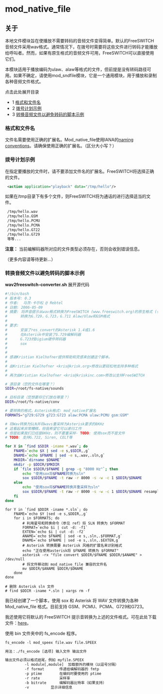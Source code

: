 # mod_native_file 

 

## 关于

本地文件模块旨在使播放不需要转码的音频文件变得简单。默认的FreeSWITCH音频文件采用wav格式。通常情况下，在拨号时需要将这些文件进行转码才能播放给呼叫者。然而，如果有原生格式的音频文件可用，FreeSWITCH可以直接使用它们。

本模块适用于播放编码为ulaw、alaw等格式的文件，但前提是没有转码路径可用。如果不确定，请使用mod\_sndfile模块，它是一个通用模块，用于播放和录制各种音频文件格式。

  
点击此处展开目录

* 1 [格式和文件名](#formats-and-file-names)
* 2 [拨号计划示例](#dialplan-examples)
* 3 [转换音频文件以避免转码的脚本示例](#script-to-convert-a-sound-file-to-specific-formats-to-avoid-transcoding)

### 格式和文件名

文件名需要使用正确的扩展名。Mod\_native\_file使用IANA的[naming conventions](http://www.iana.org/assignments/media-types/audio/)。请确保使用正确的扩展名。（区分大小写？）

### 拨号计划示例

在指定要播放的文件时，请不要添加文件名的扩展名。FreeSWITCH将选择正确的文件。

```xml
 <action application="playback" data="/tmp/hello"/>
```

如果在/tmp目录下有多个文件，则FreeSWITCH将为通话的进行选择适当的文件。

```xml
 /tmp/hello.wav
 /tmp/hello.GSM
 /tmp/hello.PCMU
 /tmp/hello.PCMA
 /tmp/hello.G722
 /tmp/hello.G729
 等等...
```

**注意：** 当前编解码器所对应的文件类型必须存在，否则会收到错误信息。

（更多内容请等待更新...）

### 转换音频文件以避免转码的脚本示例

**wav2freeswitch-converter.sh** 展开源代码

```bash
#!/bin/bash
# 版本号: 0.3
# 作者:  马茨·卡尔松 @ Rebtel
# 日期: 2006-05-09
# 摘要: 将声音提示从wav格式转换为FreeSWITCH (www.freeswitch.org)的原生格式 (使用Asterisk中的res_convert)。
#      转换为G.729，G.723，G.711 Alaw/Ulaw和GSM格式
#
# 要求:
#      安装了res_convert的Asterisk 1.4或1.6
#      在Asterisk中安装了G.729编解码器
#      G.723的Digium硬件转码器
#      sox
#
#
# 感谢Kristian Kielhofner提供帮助和灵感来创建这个脚本。
#
# 由Kristian Kielhofner <kris@krisk.org>修改以更轻松地支持多种格式
#
# 再次由Kristian Kielhofner <kris@kriskinc.com>修改以支持FreeSWITCH

# 源目录（您的文件在哪里？）
SDIR=/root/fs-native/sounds

# 目标目录（您想要将它们放在哪里？）
DDIR=/root/fs-native/conv

# 要转换的格式。Asterisk格式: mod_native扩展名
FORMATS="g729:G729 g723:G723 alaw:PCMA ulaw:PCMU gsm:GSM"

# 将Wav转换为SLN并将wavs重采样为Asterisk要求的8KHz
# 这看起来非常糟糕，但我希望它可以递归工作
# 但是如果我们已经是8KHz，则不要重采样- TODO: 使用sox而不是文件
# TODO: 支持G.722, Siren, CELT等

for X in `find $SDIR -iname *.wav`; do	
	FNAME=`echo $X | sed -e s,$SDIR,,g`
	DNAME=`echo $FNAME | sed -e s,.wav,.sln,g`
	MKDIR=`dirname $DNAME`
	mkdir -p $DDIR/$MKDIR
	if `file $SDIR/$FNAME | grep -q "8000 Hz"`; then
		echo "使用sox将$FNAME转换为sln"
		sox $SDIR/$FNAME -t raw -r 8000 -s -w -c 1 $DDIR/$DNAME
	else
		echo "使用sox将$FNAME转换并重采样为sln"
		sox $SDIR/$FNAME -t raw -r 8000 -s -w -c 1 $DDIR/$DNAME resample -ql
	fi
done
```

```shell
for Y in `find $DDIR -iname *.sln`; do
	FNAME=`echo $Y |sed -e s,$DDIR,,g`
	for i in $FORMATS; do
		# 利用星号和转换命令（参见 ref）将 SLN 转换为 $FORMAT
		FORMAT=`echo $i | cut -d: -f1`
		EXTEN=`echo $i | cut -d: -f2`
		ANAME=`echo $FNAME | sed -e s,.sln,.$FORMAT,g`
		DNAME=`echo $FNAME | sed -e s,.sln,.$EXTEN,g`
		# Asterisk 转换需要 Asterisk 风格的扩展名来识别格式
		echo "正在使用asterisk将 $FNAME 转换为 $FORMAT"
		asterisk -rx "file convert $DDIR/$FNAME $DDIR/$ANAME" > /dev/null
		# 将文件移动到 mod_native_file 兼容的文件名
		mv $DDIR/$ANAME $DDIR/$DNAME
	done
done

# 删除 Asterisk sln 文件
# find $DDIR -iname *.sln | xargs rm -f
```

我已经创建了一个脚本，使用 sox 和 Asterisk 将 WAV 文件转换为各种 Mod_native_file 格式。目前支持 GSM、PCMU、PCMA、G729和G723。

我还使用它将默认的 FreeSWITCH 提示音转换为上述的文件格式。可在此处下载文件：[here](http://mirror.astlinux.org/sounds/freeswitch/)。

使用 bin 文件夹中的 fs_encode 程序。

```xml
fs_encode -l mod_speex file.wav file.SPEEX
```

```xml
用法：./fs_encode [选项] 输入文件 输出文件

输出文件必须以格式结尾，例如 myfile.SPEEX
		 -l module[,module]	 加载额外的模块（以逗号分隔）
		 -f format		 传递给编解码器的 fmtp
		 -p ptime		 在编码时要使用的 ptime
		 -r rate		 采样率
		 -b bitrate		 编解码器比特率（如果支持）
		 -v			 显示详细信息
```